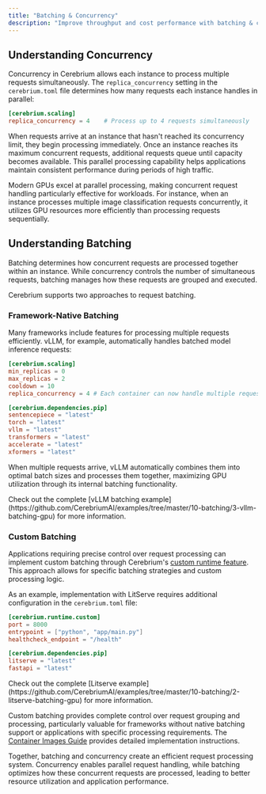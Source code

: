 ```yaml
---
title: "Batching & Concurrency"
description: "Improve throughput and cost performance with batching & concurrency"
---
```


## Understanding Concurrency

Concurrency in Cerebrium allows each instance to process multiple requests simultaneously. The `replica_concurrency` setting in the `cerebrium.toml` file determines how many requests each instance handles in parallel:

```toml
[cerebrium.scaling]
replica_concurrency = 4    # Process up to 4 requests simultaneously
```

When requests arrive at an instance that hasn't reached its concurrency limit, they begin processing immediately. Once an instance reaches its maximum concurrent requests, additional requests queue until capacity becomes available. This parallel processing capability helps applications maintain consistent performance during periods of high traffic.

Modern GPUs excel at parallel processing, making concurrent request handling particularly effective for workloads. For instance, when an instance processes multiple image classification requests concurrently, it utilizes GPU resources more efficiently than processing requests sequentially.

## Understanding Batching

Batching determines how concurrent requests are processed together within an instance. While concurrency controls the number of simultaneous requests, batching manages how these requests are grouped and executed.

Cerebrium supports two approaches to request batching.

### Framework-Native Batching

Many frameworks include features for processing multiple requests efficiently. vLLM, for example, automatically handles batched model inference requests:

```toml
[cerebrium.scaling]
min_replicas = 0
max_replicas = 2
cooldown = 10
replica_concurrency = 4 # Each container can now handle multiple requests

[cerebrium.dependencies.pip]
sentencepiece = "latest"
torch = "latest"
vllm = "latest"
transformers = "latest"
accelerate = "latest"
xformers = "latest"
```

When multiple requests arrive, vLLM automatically combines them into optimal batch sizes and processes them together, maximizing GPU utilization through its internal batching functionality.

<Tip>
  Check out the complete [vLLM batching
  example](https://github.com/CerebriumAI/examples/tree/master/10-batching/3-vllm-batching-gpu)
  for more information.
</Tip>

### Custom Batching

Applications requiring precise control over request processing can implement custom batching through Cerebrium's [custom runtime feature](/cerebrium/container-images/defining-container-images#custom-runtimes). This approach allows for specific batching strategies and custom processing logic.

As an example, implementation with LitServe requires additional configuration in the `cerebrium.toml` file:

```toml
[cerebrium.runtime.custom]
port = 8000
entrypoint = ["python", "app/main.py"]
healthcheck_endpoint = "/health"

[cerebrium.dependencies.pip]
litserve = "latest"
fastapi = "latest"
```

<Tip>
  Check out the complete [Litserve
  example](https://github.com/CerebriumAI/examples/tree/master/10-batching/2-litserve-batching-gpu)
  for more information.
</Tip>

Custom batching provides complete control over request grouping and processing, particularly valuable for frameworks without native batching support or applications with specific processing requirements. The [Container Images Guide](/cerebrium/container-images/defining-container-images#custom-runtimes) provides detailed implementation instructions.

Together, batching and concurrency create an efficient request processing system. Concurrency enables parallel request handling, while batching optimizes how these concurrent requests are processed, leading to better resource utilization and application performance.
